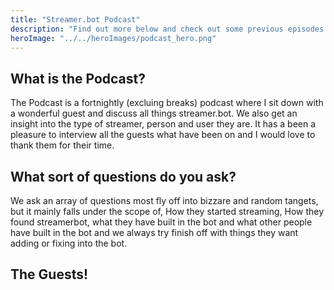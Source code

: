```yaml
---
title: "Streamer.bot Podcast"
description: "Find out more below and check out some previous episodes!"
heroImage: "../../heroImages/podcast_hero.png"
---
```


## What is the Podcast?

The Podcast is a fortnightly (excluing breaks) podcast where I sit down with a wonderful guest and discuss all things streamer.bot. We also get an insight into the type of streamer, person and user they are. It has a been a pleasure to interview all the guests what have been on and I would love to thank them for their time. 

## What sort of questions do you ask?

We ask an array of questions most fly off into bizzare and random tangets, but it mainly falls  under the scope of, How they started streaming, How they found streamerbot, what they have built in the bot and what other people have built in the bot and we always try finish off with things they want adding or fixing into the bot. 
 
## The Guests!
<Podcast/>